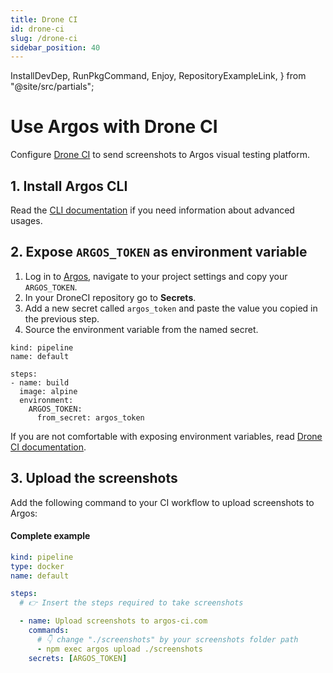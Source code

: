 ```yaml
---
title: Drone CI
id: drone-ci
slug: /drone-ci
sidebar_position: 40
---
```


  InstallDevDep,
  RunPkgCommand,
  Enjoy,
  RepositoryExampleLink,
} from "@site/src/partials";

# Use Argos with Drone CI

Configure [Drone CI](https://www.drone.io/) to send screenshots to Argos visual testing platform.

## 1. Install Argos CLI

<InstallDevDep dependency="@argos-ci/cli" />

Read the [CLI documentation](/argos-cli#advanced-usage) if you need information about
advanced usages.

## 2. Expose `ARGOS_TOKEN` as environment variable

1. Log in to [Argos](https://app.argos-ci.com), navigate to your project settings and copy your `ARGOS_TOKEN`.
2. In your DroneCI repository go to **Secrets**.
3. Add a new secret called `argos_token` and paste the value you copied in the previous step.
4. Source the environment variable from the named secret.

```
kind: pipeline
name: default

steps:
- name: build
  image: alpine
  environment:
    ARGOS_TOKEN:
      from_secret: argos_token
```

If you are not comfortable with exposing environment variables, read [Drone CI documentation](https://docs.drone.io/secret/repository/).

## 3. Upload the screenshots

Add the following command to your CI workflow to upload screenshots to Argos:

<RunPkgCommand command="argos upload ./screenshots" />

#### Complete example

```yml title=".drone.yml"
kind: pipeline
type: docker
name: default

steps:
  # 👉 Insert the steps required to take screenshots

  - name: Upload screenshots to argos-ci.com
    commands:
      # 👇 change "./screenshots" by your screenshots folder path
      - npm exec argos upload ./screenshots
    secrets: [ARGOS_TOKEN]
```

<RepositoryExampleLink />

<Enjoy />
